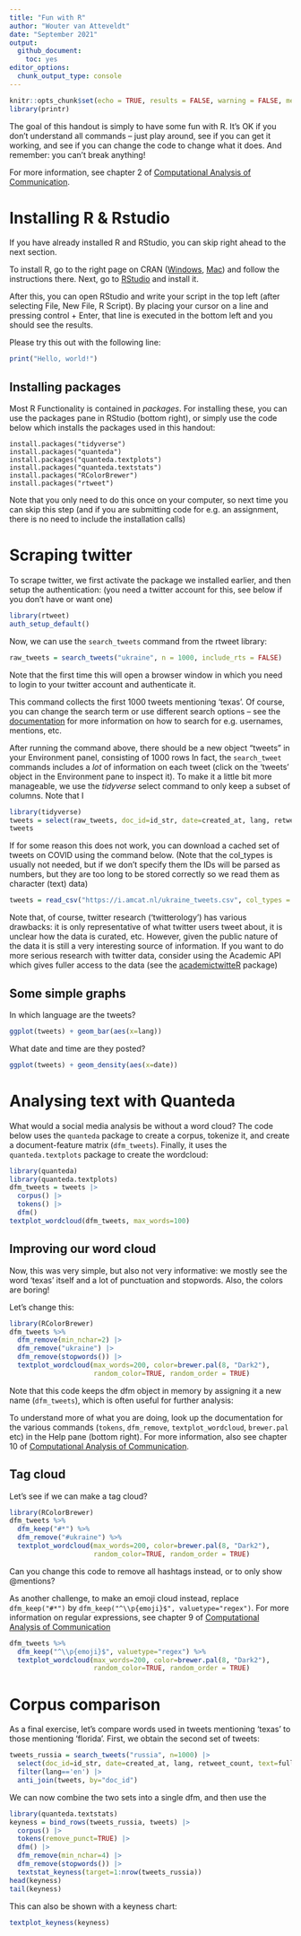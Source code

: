 ```yaml
---
title: "Fun with R"
author: "Wouter van Atteveldt"
date: "September 2021"
output: 
  github_document:
    toc: yes
editor_options: 
  chunk_output_type: console
---
```


```r
knitr::opts_chunk$set(echo = TRUE, results = FALSE, warning = FALSE, message = FALSE, fig.keep='none')
library(printr)
```

The goal of this handout is simply to have some fun with R.
It's OK if you don't understand all commands -- just play around, see if you can get it working,
and see if you can change the code to change what it does.
And remember: you can't break anything!

For more information, see chapter 2 of [Computational Analysis of Communication](https://cssbook.net).

# Installing R & Rstudio

If you have already installed R and RStudio, you can skip right ahead to the next section.

To install R, go to the right page on CRAN ([Windows](https://cran.r-project.org/bin/windows/base/),
[Mac](https://cran.r-project.org/bin/macosx/)) and follow the instructions there. Next, go to [RStudio](https://www.rstudio.com/products/rstudio/download/#download) and install it.

After this, you can open RStudio and write your script in the top left (after selecting File, New File, R Script). 
By placing your cursor on a line and pressing control + Enter, that line is executed in the bottom left and you should see the results. 

Please try this out with the following line:

```r
print("Hello, world!")
```

## Installing packages

Most R Functionality is contained in *packages*. 
For installing these, you can use the packages pane in RStudio (bottom right),
or simply use the code below which installs the packages used in this handout:

```{eval=F}
install.packages("tidyverse")
install.packages("quanteda")
install.packages("quanteda.textplots")
install.packages("quanteda.textstats")
install.packages("RColorBrewer")
install.packages("rtweet")
```

Note that you only need to do this once on your computer, so next time you can skip this step
(and if you are submitting code for e.g. an assignment, there is no need to include the installation calls)

# Scraping twitter

To scrape twitter, we first activate the package we installed earlier, and then setup the authentication:
(you need a twitter account for this, see below if you don't have or want one)

```r
library(rtweet)
auth_setup_default()
```

Now, we can use the `search_tweets` command from the rtweet library:

```r
raw_tweets = search_tweets("ukraine", n = 1000, include_rts = FALSE)
```

Note that the first time this will open a browser window in which you need to login to your twitter account and authenticate it. 

This command collects the first 1000 tweets mentioning 'texas'.
Of course, you can change the search term or use different search options -- see the [documentation](https://developer.twitter.com/en/docs/twitter-api/v1/rules-and-filtering/search-operators) for more information on how to search for e.g. usernames, mentions, etc.

After running the command above, there should be a new object "tweets" in your Environment panel,
consisting of 1000 rows 
In fact, the `search_tweet` commands includes a *lot* of information on each tweet
(click on the 'tweets' object in the Environment pane to inspect it).
To make it a little bit more manageable, we use the *tidyverse* select command to only keep a subset of columns.
Note that I 

```r
library(tidyverse)
tweets = select(raw_tweets, doc_id=id_str, date=created_at, lang, retweet_count, text=full_text)
tweets
```

If for some reason this does not work, you can download a cached set of tweets on COVID using the command below.
(Note that the col_types is usually not needed, but if we don't specify them the IDs will be parsed as numbers,
but they are too long to be stored correctly so we read them as character (text) data)

```r
tweets = read_csv("https://i.amcat.nl/ukraine_tweets.csv", col_types = "cTcnc")
```

Note that, of course, twitter research ('twitterology') has various drawbacks:
it is only representative of what twitter users tweet about, it is unclear how the data is curated,
etc. However, given the public nature of the data it is still a very interesting source of information.
If you want to do more serious research with twitter data, consider using the Academic API 
which gives fuller access to the data (see the [academictwitteR](https://github.com/cjbarrie/academictwitteR) package)

## Some simple graphs

In which language are the tweets?

```r
ggplot(tweets) + geom_bar(aes(x=lang))
```

What date and time are they posted?

```r
ggplot(tweets) + geom_density(aes(x=date))
```

# Analysing text with Quanteda 

What would a social media analysis be without a word cloud?
The code below uses the `quanteda` package to create a corpus, tokenize it, and create a document-feature matrix (`dfm_tweets`). Finally, it uses the `quanteda.textplots` package to create the wordcloud:

```r
library(quanteda)
library(quanteda.textplots)
dfm_tweets = tweets |> 
  corpus() |>
  tokens() |> 
  dfm() 
textplot_wordcloud(dfm_tweets, max_words=100)
```

## Improving our word cloud

Now, this was very simple, but also not very informative: we mostly see the word 'texas' itself and a lot of punctuation and stopwords. Also, the colors are boring!

Let's change this:

```r
library(RColorBrewer)
dfm_tweets %>% 
  dfm_remove(min_nchar=2) |>
  dfm_remove("ukraine") |>
  dfm_remove(stopwords()) |>
  textplot_wordcloud(max_words=200, color=brewer.pal(8, "Dark2"),
                     random_color=TRUE, random_order = TRUE)
```

Note that this code keeps the dfm object in memory by assigning it a new name 
(`dfm_tweets`), which is often useful for further analysis:

To understand more of what you are doing, look up the documentation for the various
commands (`tokens`, `dfm_remove`, `textplot_wordcloud`, `brewer.pal` etc) in the Help pane (bottom right).
For more information, also see chapter 10 of [Computational Analysis of Communication](https://cssbook.net).

## Tag cloud

Let's see if we can make a tag cloud?

```r
library(RColorBrewer)
dfm_tweets %>% 
  dfm_keep("#*") %>%
  dfm_remove("#ukraine") %>%
  textplot_wordcloud(max_words=200, color=brewer.pal(8, "Dark2"),
                     random_color=TRUE, random_order = TRUE)
```

Can you change this code to remove all hashtags instead, or to only show @mentions?

As another challenge, to make an emoji cloud instead, replace `dfm_keep("#*")` by `dfm_keep("^\\p{emoji}$", valuetype="regex")`.
For more information on regular expressions, see chapter 9 of [Computational Analysis of Communication](https://cssbook.net)

```r
dfm_tweets %>% 
  dfm_keep("^\\p{emoji}$", valuetype="regex") %>%
  textplot_wordcloud(max_words=200, color=brewer.pal(8, "Dark2"),
                     random_color=TRUE, random_order = TRUE)
```

# Corpus comparison

As a final exercise, let's compare words used in tweets mentioning 'texas' to those mentioning 'florida'.
First, we obtain the second set of tweets:

```r
tweets_russia = search_tweets("russia", n=1000) |>
  select(doc_id=id_str, date=created_at, lang, retweet_count, text=full_text) |>
  filter(lang=='en') |>
  anti_join(tweets, by="doc_id")
```

We can now combine the two sets into a single dfm, and then use the 

```r
library(quanteda.textstats)
keyness = bind_rows(tweets_russia, tweets) |> 
  corpus() |>
  tokens(remove_punct=TRUE) |>
  dfm() |>
  dfm_remove(min_nchar=4) |>
  dfm_remove(stopwords()) |>
  textstat_keyness(target=1:nrow(tweets_russia)) 
head(keyness)
tail(keyness)
```

This can also be shown with a keyness chart:

```r
textplot_keyness(keyness)
```

